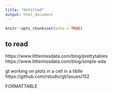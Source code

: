 ```yaml
---
title: "Untitled"
output: html_document
---
```


```r
knitr::opts_chunk$set(echo = TRUE)
```
## to read 
https://www.littlemissdata.com/blog/prettytables
https://www.littlemissdata.com/blog/simple-eda

gt working on plots in a cell in a tiblle 
https://github.com/rstudio/gt/issues/152


FORMATTABLE